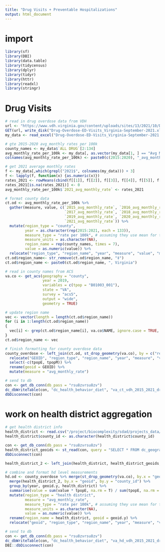 ```yaml
---
title: "Drug Visits + Preventable Hospitalizations"
output: html_document
---
```


# import

```r
library(sf)
library(DBI)
library(data.table)
library(tidycensus)
library(dplyr)
library(tidyr)
library(httr)
library(readxl)
library(stringr)
```

# Drug Visits

```r
# read in drug overdose data from VDH
url <- "https://www.vdh.virginia.gov/content/uploads/sites/13/2021/10/Drug-Overdose-ED-Visits_Virginia-September-2021.xlsx"
GET(url, write_disk("Drug-Overdose-ED-Visits_Virginia-September-2021.xlsx", overwrite = TRUE))
my_data <- read_excel("Drug-Overdose-ED-Visits_Virginia-September-2021.xlsx", 3)

# gte 2015-2020 avg_monthly rates per 100k
county_names <- my_data$`ALL DRUG`[2:134]
avg_monthly_rate_per_100k <- my_data[, as.vector(my_data[1, ] == "Avg Monthly Rate per 100k Pop")][2:134, ]
colnames(avg_monthly_rate_per_100k) <- paste0(c(2015:2020), "_avg_monthly_rate")

# get 2021 average monthly rates
f <- my_data[,which(grepl("2021$", colnames(my_data))) + 3]
f <- lapply(f, function(x) {as.numeric(x)})
rates_2021 <- rowMeans(cbind(f[[1]], f[[2]], f[[3]], f[[4]], f[[5]], f[[6]], f[[7]], f[[8]], f[[9]]), na.rm = T)[2:134]
rates_2021[is.na(rates_2021)] <- 0
avg_monthly_rate_per_100k$`2021_avg_monthly_rate` <- rates_2021

# format county data
ct.od <- avg_monthly_rate_per_100k %>%
  gather(measure, value, c(`2015_avg_monthly_rate`, `2016_avg_monthly_rate`,
                           `2017_avg_monthly_rate`, `2018_avg_monthly_rate`,
                           `2019_avg_monthly_rate`, `2020_avg_monthly_rate`,
                           `2021_avg_monthly_rate`)) %>%
  mutate(region_type = "county",
         year = as.character(rep(2015:2021, each = 133)),
         measure_type = "rate per 100k", # assuming they use mean for this average
         measure_units = as.character(NA),
         region_name = rep(county_names, times = 7),
         value = as.numeric(value)) %>%
  relocate("region_type", "region_name", "year", "measure", "value", "measure_type", "measure_units")
ct.od$region_name<- str_remove(ct.od$region_name, "‡")
ct.od$region_name <- paste0(ct.od$region_name, ", Virginia")

# read in county names from ACS
va.co <- get_acs(geography = "county",
                 year = 2019,
                 variables = c(tpop = "B01003_001"),
                 state = "VA",
                 survey = "acs5",
                 output = "wide",
                 geometry = TRUE)

# update region name
vec <- vector(length = length(ct.od$region_name))
for (i in 1:length(ct.od$region_name))
{
  vec[i] <- grep(ct.od$region_name[i], va.co$NAME, ignore.case = TRUE, value = TRUE)
}
ct.od$region_name <- vec

# finish formatting for county overdose data
county_overdose <- left_join(ct.od, st_drop_geometry(va.co), by = c("region_name" = "NAME")) %>%
  relocate("GEOID", "region_type", "region_name", "year", "measure", "value", "measure_type", "measure_units") %>%
  select(-c(tpopE, tpopM)) %>%
  rename(geoid = GEOID) %>%
  mutate(measure = "avg_monthly_rate")

# send to db
con <- get_db_conn(db_pass = "rsu8zvrsu8zv")
dc_dbWriteTable(con, "dc_health_behavior_diet", "va_ct_vdh_2015_2021_drug_overdose_ed_visits", county_overdose)
dbDisconnect(con)
```

# work on health district aggregation

```r
# get health district info
health_district <- read.csv("/project/biocomplexity/sdad/projects_data/vdh/va_county_to_hd.csv")
health_district$county_id <- as.character(health_district$county_id)

con <- get_db_conn(db_pass = "rsu8zvrsu8zv")
health_district_geoids <- st_read(con, query = "SELECT * FROM dc_geographies.va_hd_vdh_2021_health_district_geo_names")
dbDisconnect(con)

health_district_2 <- left_join(health_district, health_district_geoids, by = c("health_district" = "region_name"))

# combine and format hd level measurements
hd.od <- county_overdose %>% merge(st_drop_geometry(va.co), by.x = "geoid", by.y = "GEOID") %>%
  merge(health_district_2, by.x = "geoid", by.y = "county_id") %>%
  group_by(year, geoid.y, health_district) %>%
  summarise(value = sum(value * tpopE, na.rm = T) / sum(tpopE, na.rm = T)) %>%
  mutate(region_type = "health district",
         measure = "avg_monthly_rate",
         measure_type = "rate per 100k", # assuming they use mean for this average
         measure_units = as.character(NA),
         value = as.numeric(value)) %>%
  rename(region_name = health_district, geoid = geoid.y) %>%
  relocate("geoid", "region_type", "region_name", "year", "measure", "value", "measure_type", "measure_units")

# send to db
con <- get_db_conn(db_pass = "rsu8zvrsu8zv")
dc_dbWriteTable(con, "dc_health_behavior_diet", "va_hd_vdh_2015_2021_drug_overdose_ed_visits", hd.od)
DBI::dbDisconnect(con)
```
